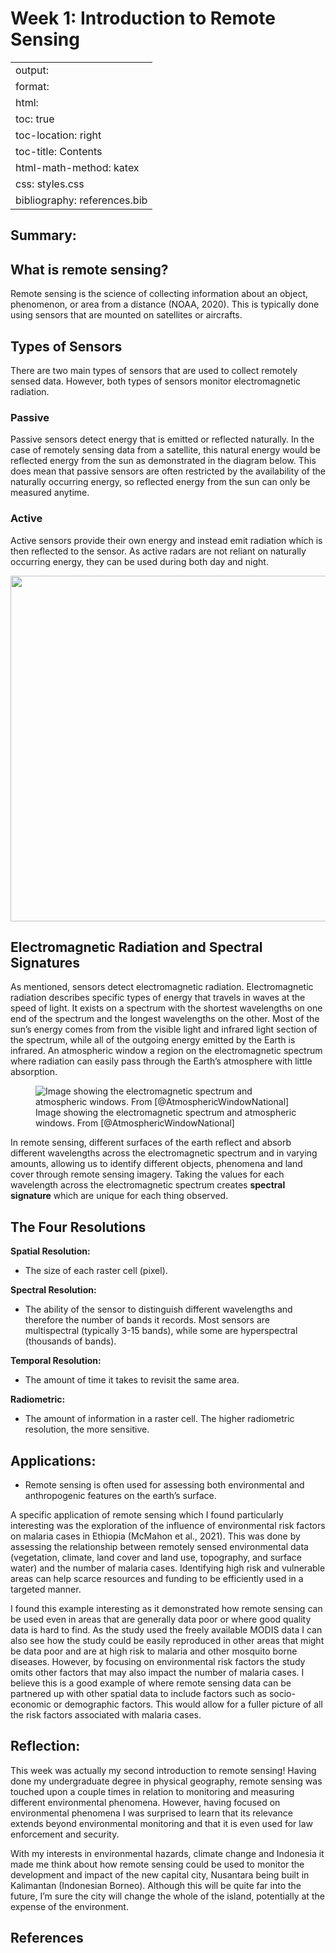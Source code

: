 # Week 1: Introduction to Remote Sensing

---
output:
  format:
  html:
toc: true
toc-location: right
toc-title: Contents
html-math-method: katex
css: styles.css
bibliography: references.bib
---

## **Summary:**

## **What is remote sensing?**

Remote sensing is the science of collecting information about an object, phenomenon, or area from a distance (NOAA, 2020). This is typically done using sensors that are mounted on satellites or aircrafts.

## **Types of Sensors**

There are two main types of sensors that are used to collect remotely sensed data. However, both types of sensors monitor electromagnetic radiation.

### **Passive**

Passive sensors detect energy that is emitted or reflected naturally. In the case of remotely sensing data from a satellite, this natural energy would be reflected energy from the sun as demonstrated in the diagram below. This does mean that passive sensors are often restricted by the availability of the naturally occurring energy, so reflected energy from the sun can only be measured anytime.

### **Active**

Active sensors provide their own energy and instead emit radiation which is then reflected to the sensor. As active radars are not reliant on naturally occurring energy, they can be used during both day and night.

![](images/Screenshot%202024-01-22%20130949.png){fig-align="center" width="553"}

## **Electromagnetic Radiation and Spectral Signatures**

As mentioned, sensors detect electromagnetic radiation. Electromagnetic radiation describes specific types of energy that travels in waves at the speed of light. It exists on a spectrum with the shortest wavelengths on one end of the spectrum and the longest wavelengths on the other. Most of the sun's energy comes from from the visible light and infrared light section of the spectrum, while all of the outgoing energy emitted by the Earth is infrared. An atmospheric window a region on the electromagnetic spectrum where radiation can easily pass through the Earth's atmosphere with little absorption.

![Image showing the electromagnetic spectrum and atmospheric windows. From [@AtmosphericWindowNational]](atmospheric_window_EM_spectrum.png){#fig-ems}

In remote sensing, different surfaces of the earth reflect and absorb different wavelengths across the electromagnetic spectrum and in varying amounts, allowing us to identify different objects, phenomena and land cover through remote sensing imagery. Taking the values for each wavelength across the electromagnetic spectrum creates **spectral signature** which are unique for each thing observed.

## **The Four Resolutions**

**Spatial Resolution:**

-   The size of each raster cell (pixel). 

**Spectral Resolution:**

-   The ability of the sensor to distinguish different wavelengths and therefore the number of bands it records. Most sensors are multispectral (typically 3-15 bands), while some are hyperspectral (thousands of bands).

**Temporal Resolution:**

-   The amount of time it takes to revisit the same area.

**Radiometric:**

-   The amount of information in a raster cell. The higher radiometric resolution, the more sensitive.

## **Applications:**

-   Remote sensing is often used for assessing both environmental and anthropogenic features on the earth's surface.

A specific application of remote sensing which I found particularly interesting was the exploration of the influence of environmental risk factors on malaria cases in Ethiopia (McMahon et al., 2021). This was done by assessing the relationship between remotely sensed environmental data (vegetation, climate, land cover and land use, topography, and surface water) and the number of malaria cases. Identifying high risk and vulnerable areas can help scarce resources and funding to be efficiently used in a targeted manner.

I found this example interesting as it demonstrated how remote sensing can be used even in areas that are generally data poor or where good quality data is hard to find. As the study used the freely available MODIS data I can also see how the study could be easily reproduced in other areas that might be data poor and are at high risk to malaria and other mosquito borne diseases. However, by focusing on environmental risk factors the study omits other factors that may also impact the number of malaria cases. I believe this is a good example of where remote sensing data can be partnered up with other spatial data to include factors such as socio-economic or demographic factors. This would allow for a fuller picture of all the risk factors associated with malaria cases.

## **Reflection:**

This week was actually my second introduction to remote sensing! Having done my undergraduate degree in physical geography, remote sensing was touched upon a couple times in relation to monitoring and measuring different environmental phenomena. However, having focused on environmental phenomena I was surprised to learn that its relevance extends beyond environmental monitoring and that it is even used for law enforcement and security.

With my interests in environmental hazards, climate change and Indonesia it made me think about how remote sensing could be used to monitor the development and impact of the new capital city, Nusantara being built in Kalimantan (Indonesian Borneo). Although this will be quite far into the future, I'm sure the city will change the whole of the island, potentially at the expense of the environment.

## References
